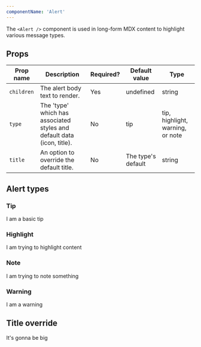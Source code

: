 ```yaml
---
componentName: 'Alert'
---
```


The `<Alert />` component is used in long-form MDX content to highlight various message types.

## Props

| Prop name  | Description                                                            | Required? | Default value      | Type                             |
| ---------- | ---------------------------------------------------------------------- | --------- | ------------------ | -------------------------------- |
| `children` | The alert body text to render.                                         | Yes       | undefined          | string                           |
| `type`     | The 'type' which has associated styles and default data (icon, title). | No        | tip                | tip, highlight, warning, or note |
| `title`    | An option to override the default title.                               | No        | The type's default | string                           |

## Alert types

### Tip

<Alert>I am a basic tip</Alert>

### Highlight

<Alert type="highlight">I am trying to highlight content</Alert>

### Note

<Alert type="note">I am trying to note something</Alert>

### Warning

<Alert type="warning">I am a warning</Alert>

## Title override

<Alert title="Hashiconf 2027">It's gonna be big</Alert>
